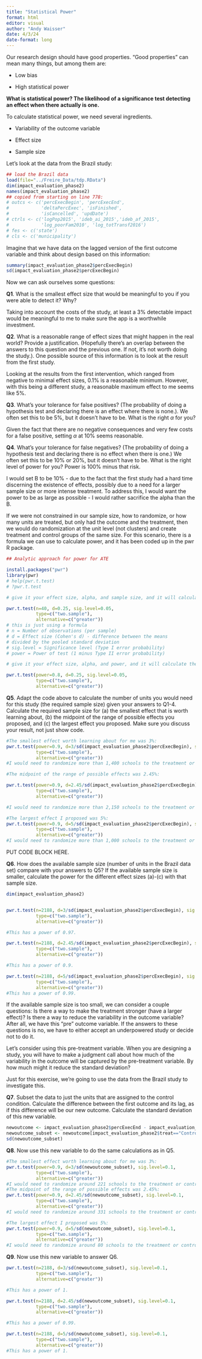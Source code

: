 ```yaml
---
title: "Statistical Power"
format: html
editor: visual
author: "Andy Waisser"
date: 4/3/24
date-format: long
---
```


Our research design should have good properties. "Good properties" can mean many things, but among them are:

-   Low bias

-   High statistical power

**What is statistical power? The likelihood of a significance test detecting an effect when there actually is one.**

To calculate statistical power, we need several ingredients.

-   Variability of the outcome variable

-   Effect size

-   Sample size

Let's look at the data from the Brazil study:

```r
## load the Brazil data
load(file="../Freire_Data/tdp.RData")
dim(impact_evaluation_phase2)
names(impact_evaluation_phase2)
## copied from starting on line 778:
# outcs <- c('percExecBegin', 'percExecEnd',
#            'deltaPercExec', 'isFinished',
#            'isCancelled', 'updDate')
# ctrls <- c('logPop2015', 'ideb_ai_2015','ideb_af_2015',
#            'log_poorFam2010', 'log_totTransf2016') 
# fes <- c('state')
# cls <- c('municipality')
```

Imagine that we have data on the lagged version of the first outcome variable and think about design based on this information:

```r
summary(impact_evaluation_phase2$percExecBegin)
sd(impact_evaluation_phase2$percExecBegin)
```

Now we can ask ourselves some questions:

**Q1**. What is the smallest effect size that would be meaningful to you if you were able to detect it? Why?

Taking into account the costs of the study, at least a 3% detectable impact would be meaningful to me to make sure the app is a worthwhile investment.

**Q2**. What is a reasonable range of effect sizes that might happen in the real world? Provide a justification. (Hopefully there's an overlap between the answers to this question and the previous one. If not, it's not worth doing the study.). One possible source of this information is to look at the result from the first study.

Looking at the results from the first intervention, which ranged from negative to minimal effect sizes, 0.1% is a reasonable minimum. However, with this being a different study, a reasonable maximum effect to me seems like 5%.

**Q3**. What's your tolerance for false positives? (The probability of doing a hypothesis test and declaring there is an effect where there is none.). We often set this to be 5%, but it doesn't have to be. What is the right $\alpha$ for you?

Given the fact that there are no negative consequences and very few costs for a false positive, setting $\alpha$ at 10% seems reasonable.

**Q4**. What's your tolerance for false negatives? (The probability of doing a hypothesis test and declaring there is no effect when there is one.) We often set this to be 10% or 20%, but it doesn't have to be. What is the right level of power for you? Power is 100% minus that risk.

I would set B to be 10% - due to the fact that the first study had a hard time discerning the existence of effects, possibly due to a need for a larger sample size or more intense treatment. To address this, I would want the power to be as large as possible - I would rather sacrifice the alpha than the B.

If we were not constrained in our sample size, how to randomize, or how many units are treated, but only had the outcome and the treatment, then we would do randomization at the unit level (not clusters) and create treatment and control groups of the same size. For this scenario, there is a formula we can use to calculate power, and it has been coded up in the pwr R package.

```r
## Analytic approach for power for ATE

install.packages("pwr")
library(pwr)
# help(pwr.t.test)
# ?pwr.t.test

# give it your effect size, alpha, and sample size, and it will calculate power:

pwr.t.test(n=40, d=0.25, sig.level=0.05, 
           type=c("two.sample"),
           alternative=c("greater"))
# this is just using a formula
# n	= Number of observations (per sample)
# d	= Effect size (Cohen's d) - difference between the means 
# divided by the pooled standard deviation
# sig.level	= Significance level (Type I error probability)
# power	= Power of test (1 minus Type II error probability)

# give it your effect size, alpha, and power, and it will calculate the necessary sample size:

pwr.t.test(power=0.8, d=0.25, sig.level=0.05, 
           type=c("two.sample"),
           alternative=c("greater"))

```

**Q5**. Adapt the code above to calculate the number of units you would need for this study (the required sample size) given your answers to Q1-4. Calculate the required sample size for (a) the smallest effect that is worth learning about, (b) the midpoint of the range of possible effects you proposed, and (c) the largest effect you proposed. Make sure you discuss your result, not just show code.

```r
#The smallest effect worth learning about for me was 3%: 
pwr.t.test(power=0.9, d=3/sd(impact_evaluation_phase2$percExecBegin), sig.level=0.1, 
           type=c("two.sample"),
           alternative=c("greater"))
#I would need to randomize more than 1,400 schools to the treatment or control conditions. 

#The midpoint of the range of possible effects was 2.45%: 

pwr.t.test(power=0.9, d=2.45/sd(impact_evaluation_phase2$percExecBegin), sig.level=0.1, 
           type=c("two.sample"),
           alternative=c("greater"))

#I would need to randomize more than 2,150 schools to the treatment or control conditions. 

#The largest effect I proposed was 5%: 
pwr.t.test(power=0.9, d=5/sd(impact_evaluation_phase2$percExecBegin), sig.level=0.1, 
           type=c("two.sample"),
           alternative=c("greater"))
#I would need to randomize more than 1,000 schools to the treatment or control conditions. 
```

PUT CODE BLOCK HERE.

**Q6**. How does the available sample size (number of units in the Brazil data set) compare with your answers to Q5? If the available sample size is smaller, calculate the power for the different effect sizes (a)-(c) with that sample size.

```r
dim(impact_evaluation_phase2)


pwr.t.test(n=2188, d=3/sd(impact_evaluation_phase2$percExecBegin), sig.level=0.1, 
           type=c("two.sample"),
           alternative=c("greater"))

#This has a power of 0.97.

pwr.t.test(n=2188, d=2.45/sd(impact_evaluation_phase2$percExecBegin), sig.level=0.1, 
           type=c("two.sample"),
           alternative=c("greater"))

#This has a power of 0.9.

pwr.t.test(n=2188, d=5/sd(impact_evaluation_phase2$percExecBegin), sig.level=0.1, 
           type=c("two.sample"),
           alternative=c("greater"))
#This has a power of 0.99.
```

If the available sample size is too small, we can consider a couple questions: Is there a way to make the treatment stronger (have a larger effect)? Is there a way to reduce the variability in the outcome variable? After all, we have this "pre" outcome variable. If the answers to these questions is no, we have to either accept an underpowered study or decide not to do it.

Let's consider using this pre-treatment variable. When you are designing a study, you will have to make a judgment call about how much of the variability in the outcome will be captured by the pre-treatment variable. By how much might it reduce the standard deviation?

Just for this exercise, we're going to use the data from the Brazil study to investigate this.

**Q7**. Subset the data to just the units that are assigned to the control condition. Calculate the difference between the first outcome and its lag, as if this difference will be our new outcome. Calculate the standard deviation of this new variable.

```r
newoutcome <- impact_evaluation_phase2$percExecEnd - impact_evaluation_phase2$percExecBegin
newoutcome_subset <- newoutcome[impact_evaluation_phase2$treat=="Control"]
sd(newoutcome_subset)
```

**Q8**. Now use this new variable to do the same calculations as in Q5.

```r
#The smallest effect worth learning about for me was 3%: 
pwr.t.test(power=0.9, d=3/sd(newoutcome_subset), sig.level=0.1, 
           type=c("two.sample"),
           alternative=c("greater"))
#I would need to randomize around 221 schools to the treatment or control conditions. 
#The midpoint of the range of possible effects was 2.45%: 
pwr.t.test(power=0.9, d=2.45/sd(newoutcome_subset), sig.level=0.1, 
           type=c("two.sample"),
           alternative=c("greater"))
#I would need to randomize around 331 schools to the treatment or control conditions.

#The largest effect I proposed was 5%: 
pwr.t.test(power=0.9, d=5/sd(newoutcome_subset), sig.level=0.1, 
           type=c("two.sample"),
           alternative=c("greater"))
#I would need to randomize around 80 schools to the treatment or control conditions.
```

**Q9**. Now use this new variable to answer Q6.

```r
pwr.t.test(n=2188, d=3/sd(newoutcome_subset), sig.level=0.1, 
           type=c("two.sample"),
           alternative=c("greater"))

#This has a power of 1.

pwr.t.test(n=2188, d=2.45/sd(newoutcome_subset), sig.level=0.1, 
           type=c("two.sample"),
           alternative=c("greater"))

#This has a power of 0.99.

pwr.t.test(n=2188, d=5/sd(newoutcome_subset), sig.level=0.1, 
           type=c("two.sample"),
           alternative=c("greater"))
#This has a power of 1.
```
